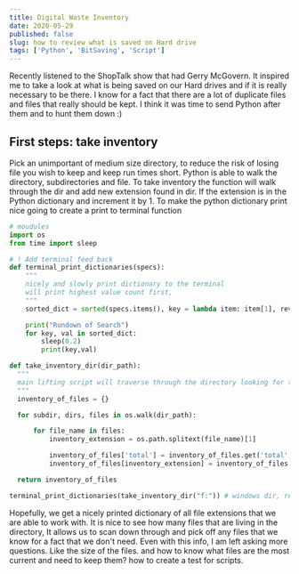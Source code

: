 ```yaml
---
title: Digital Waste Inventory
date: 2020-05-29
published: false
slug: how to review what is saved on Hard drive
tags: ['Python', 'BitSaving', 'Script']
---
```


Recently listened to the ShopTalk show that had Gerry McGovern. It inspired me to take a look at what is being saved on our Hard drives and if it is really necessary to be there. I know for a fact that there are a lot of duplicate files and files that really should be kept. I think it was time to send Python after them and to hunt them down :)

## First steps: take inventory

Pick an unimportant of medium size directory, to reduce the risk of losing file you wish to keep and keep run times short. Python is able to walk the directory, subdirectories and file. To take inventory the function will walk through the dir and add new extension found in dir. If the extension is in the Python dictionary and increment it by 1. To make the python dictionary print nice going to create a print to terminal function

```python
# moudules
import os
from time import sleep

# ! Add terminal feed back
def terminal_print_dictionaries(specs):
    """
    nicely and slowly print dictionary to the terminal
    will print highest value count first,
    """
    sorted_dict = sorted(specs.items(), key = lambda item: item[1], reverse = True)

    print("Rundown of Search")
    for key, val in sorted_dict:
        sleep(0.2)
        print(key,val)

def take_inventory_dir(dir_path):
  """
  main lifting script will traverse through the directory looking for the files that can be removed
  """
  inventory_of_files = {}

  for subdir, dirs, files in os.walk(dir_path):

      for file_name in files:
          inventory_extension = os.path.splitext(file_name)[1]

          inventory_of_files['total'] = inventory_of_files.get('total',0)+1  # total file count in dir
          inventory_of_files[inventory_extension] = inventory_of_files.get(inventory_extension,0)+1

  return inventory_of_files

terminal_print_dictionaries(take_inventory_dir("f:")) # windows dir, replace to what ever desired
```

Hopefully, we get a nicely printed dictionary of all file extensions that we are able to work with. It is nice to see how many files that are living in the directory, It allows us to scan down through and pick off any files that we know for a fact that we don't need. Even with this info, I am left asking more questions. Like the size of the files. and how to know what files are the most current and need to keep them? how to create a test for scripts.
